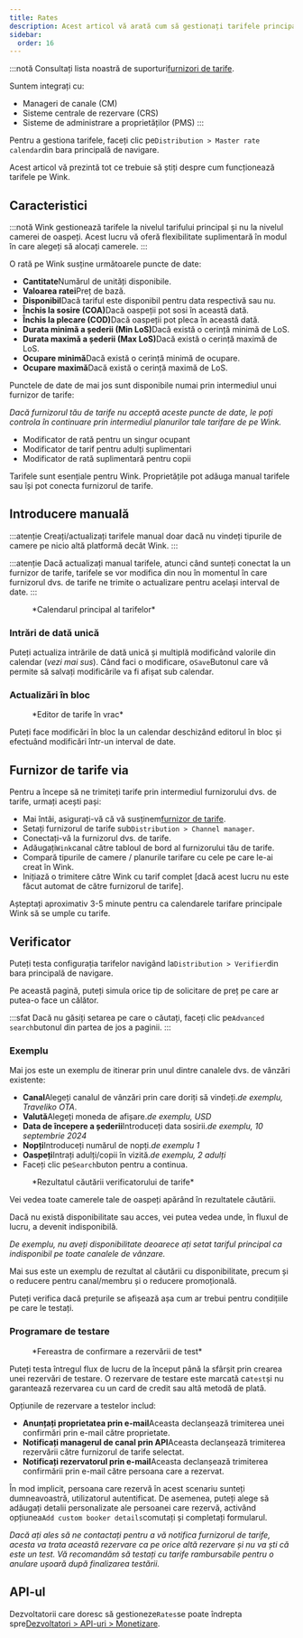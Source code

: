 ```yaml
---
title: Rates
description: Acest articol vă arată cum să gestionați tarifele principale pe Wink.
sidebar:
  order: 16
---
```


:::notă
Consultați lista noastră de suporturi[furnizori de tarife](/extranet/rate-providers).

Suntem integrați cu:

* Manageri de canale (CM)
* Sisteme centrale de rezervare (CRS)
* Sisteme de administrare a proprietăților (PMS)
  :::

Pentru a gestiona tarifele, faceți clic pe`Distribution > Master rate calendar`din bara principală de navigare.

Acest articol vă prezintă tot ce trebuie să știți despre cum funcționează tarifele pe Wink.

## Caracteristici

:::notă
Wink gestionează tarifele la nivelul tarifului principal și nu la nivelul camerei de oaspeți. Acest lucru vă oferă flexibilitate suplimentară în modul în care alegeți să alocați camerele.
:::

O rată pe Wink susține următoarele puncte de date:

* **Cantitate**Numărul de unități disponibile.
* **Valoarea ratei**Preț de bază.
* **Disponibil**Dacă tariful este disponibil pentru data respectivă sau nu.
* **Închis la sosire (COA)**&#x44;acă oaspeții pot sosi în această dată.
* **Închis la plecare (COD)**&#x44;acă oaspeții pot pleca în această dată.
* **Durata minimă a șederii (Min LoS)**&#x44;acă există o cerință minimă de LoS.
* **Durata maximă a șederii (Max LoS)**&#x44;acă există o cerință maximă de LoS.
* **Ocupare minimă**Dacă există o cerință minimă de ocupare.
* **Ocupare maximă**Dacă există o cerință maximă de LoS.

Punctele de date de mai jos sunt disponibile numai prin intermediul unui furnizor de tarife:

*Dacă furnizorul tău de tarife nu acceptă aceste puncte de date, le poți controla în continuare prin intermediul planurilor tale tarifare de pe Wink.*

* Modificator de rată pentru un singur ocupant
* Modificator de tarif pentru adulți suplimentari
* Modificator de rată suplimentară pentru copii

Tarifele sunt esențiale pentru Wink. Proprietățile pot adăuga manual tarifele sau își pot conecta furnizorul de tarife.

## Introducere manuală

:::atenție
Creați/actualizați tarifele manual doar dacă nu vindeți tipurile de camere pe nicio altă platformă decât Wink.
:::

:::atenție
Dacă actualizați manual tarifele, atunci când sunteți conectat la un furnizor de tarife, tarifele se vor modifica din nou în momentul în care furnizorul dvs. de tarife ne trimite o actualizare pentru același interval de date.
:::

<figure>
  <CloudinaryImage width="700" height="251" resize="scale" quality="best" alt="Calendarul principal al tarifelor" src="academy/rate-calendar" errorImage="noimage_opaque_nyrtl0.png" />

  <figcaption>*Calendarul principal al tarifelor*</figcaption>
</figure>


### Intrări de dată unică

Puteți actualiza intrările de dată unică și multiplă modificând valorile din calendar (*vezi mai sus*). Când faci o modificare, o`Save`Butonul care vă permite să salvați modificările va fi afișat sub calendar.

### Actualizări în bloc

<figure>
  <CloudinaryImage width="700" height="267" resize="scale" quality="best" alt="Editor de tarife în vrac" src="academy/bulk-editor" errorImage="noimage_opaque_nyrtl0.png" />

  <figcaption>*Editor de tarife în vrac*</figcaption>
</figure>


Puteți face modificări în bloc la un calendar deschizând editorul în bloc și efectuând modificări într-un interval de date.

## Furnizor de tarife via

Pentru a începe să ne trimiteți tarife prin intermediul furnizorului dvs. de tarife, urmați acești pași:

* Mai întâi, asigurați-vă că vă susținem[furnizor de tarife](/extranet/rate-providers).
* Setați furnizorul de tarife sub`Distribution > Channel manager`.
* Conectați-vă la furnizorul dvs. de tarife.
* Adăugați`Wink`canal către tabloul de bord al furnizorului tău de tarife.
* Compară tipurile de camere / planurile tarifare cu cele pe care le-ai creat în Wink.
* Inițiază o trimitere către Wink cu tarif complet \[dacă acest lucru nu este făcut automat de către furnizorul de tarife].

Așteptați aproximativ 3-5 minute pentru ca calendarele tarifare principale Wink să se umple cu tarife.

## Verificator

Puteți testa configurația tarifelor navigând la`Distribution > Verifier`din bara principală de navigare.

Pe această pagină, puteți simula orice tip de solicitare de preț pe care ar putea-o face un călător.

:::sfat
Dacă nu găsiți setarea pe care o căutați, faceți clic pe`Advanced search`butonul din partea de jos a paginii.
:::

### Exemplu

Mai jos este un exemplu de itinerar prin unul dintre canalele dvs. de vânzări existente:

* **Canal**Alegeți canalul de vânzări prin care doriți să vindeți.*de exemplu, Traveliko OTA*.
* **Valută**Alegeți moneda de afișare.*de exemplu, USD*
* **Data de începere a șederii**Introduceți data sosirii.*de exemplu, 10 septembrie 2024*
* **Nopți**Introduceți numărul de nopți.*de exemplu 1*
* **Oaspeți**Intrați adulți/copii în vizită.*de exemplu, 2 adulți*
* Faceți clic pe`Search`buton pentru a continua.

<figure>
  <CloudinaryImage width="350" height="501" resize="scale" quality="best" alt="Rezultatul verificatorului de tarife" src="academy/rate-verifier" errorImage="noimage_opaque_nyrtl0.png" />

  <figcaption>*Rezultatul căutării verificatorului de tarife*</figcaption>
</figure>


Vei vedea toate camerele tale de oaspeți apărând în rezultatele căutării.

Dacă nu există disponibilitate sau acces, vei putea vedea unde, în fluxul de lucru, a devenit indisponibilă.

*De exemplu, nu aveți disponibilitate deoarece ați setat tariful principal ca indisponibil pe toate canalele de vânzare.*

Mai sus este un exemplu de rezultat al căutării cu disponibilitate, precum și o reducere pentru canal/membru și o reducere promoțională.

Puteți verifica dacă prețurile se afișează așa cum ar trebui pentru condițiile pe care le testați.

### Programare de testare

<figure>
  <CloudinaryImage width="350" height="459" resize="scale" quality="best" alt="Meniu modal de rezervare de testare" src="academy/test-booking" errorImage="noimage_opaque_nyrtl0.png" />

  <figcaption>*Fereastra de confirmare a rezervării de test*</figcaption>
</figure>


Puteți testa întregul flux de lucru de la început până la sfârșit prin crearea unei rezervări de testare.
O rezervare de testare este marcată ca`test`și nu garantează rezervarea cu un card de credit sau altă metodă de plată.

Opțiunile de rezervare a testelor includ:

* **Anunțați proprietatea prin e-mail**Aceasta declanșează trimiterea unei confirmări prin e-mail către proprietate.
* **Notificați managerul de canal prin API**Aceasta declanșează trimiterea rezervării către furnizorul de tarife selectat.
* **Notificați rezervatorul prin e-mail**Aceasta declanșează trimiterea confirmării prin e-mail către persoana care a rezervat.

În mod implicit, persoana care rezervă în acest scenariu sunteți dumneavoastră, utilizatorul autentificat. De asemenea, puteți alege să adăugați detalii personalizate ale persoanei care rezervă, activând opțiunea`Add custom booker details`comutați și completați formularul.

*Dacă ați ales să ne contactați pentru a vă notifica furnizorul de tarife, acesta va trata această rezervare ca pe orice altă rezervare și nu va ști că este un test. Vă recomandăm să testați cu tarife rambursabile pentru o anulare ușoară după finalizarea testării.*

## API-ul

Dezvoltatorii care doresc să gestioneze`Rates`se poate îndrepta spre[Dezvoltatori > API-uri > Monetizare](/developers/apis/#monetize-api).

